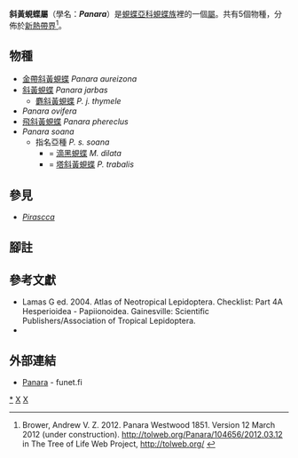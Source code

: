 {{NoteTA
|G1=Butterfly
}}
{{Automatic Taxobox
| taxon = Panara
| authority = Doubleday, 1847
| image = Hubner1821SammlExotSchmett2Plate15.jpg
| image_caption = [[斜黃蜆蝶|斜黃蜆蝶]]<br />''Panara jarbas''
| type_species = [[斜黃蜆蝶|斜黃蜆蝶]]<br />''Papilio jarbas''
| type_species_authority = Drury, 1782
| subdivision_ranks = 物種
| subdivision = 共5種，詳閱正文。
| synonyms =
}}

'''斜黃蜆蝶屬'''（學名：'''''Panara'''''）是[[蜆蝶亞科|蜆蝶亞科]][[蜆蝶族|蜆蝶族]]裡的一個[[屬|屬]]。共有5個物種，分佈於[[新熱帶界|新熱帶界]]<ref>Brower, Andrew V. Z. 2012. Panara Westwood 1851. Version 12 March 2012 (under construction). http://tolweb.org/Panara/104656/2012.03.12 in The Tree of Life Web Project, http://tolweb.org/ {{Wayback|url=http://tolweb.org/ |date=20110515100516 }} {{en}}</ref>。

== 物種 ==
* [[金帶斜黃蜆蝶|金帶斜黃蜆蝶]] ''Panara aureizona''
* [[斜黃蜆蝶|斜黃蜆蝶]] ''Panara jarbas''
** [[麝斜黃蜆蝶|麝斜黃蜆蝶]] ''P. j. thymele''
* ''Panara ovifera''
* [[飛斜黃蜆蝶|飛斜黃蜆蝶]] ''Panara phereclus''
* ''Panara soana''
** 指名亞種 ''P. s. soana''
*** = [[滴黑蜆蝶|滴黑蜆蝶]] ''M. dilata''
*** = [[塔斜黃蜆蝶|塔斜黃蜆蝶]] ''P. trabalis''

== 參見 ==
* ''[[Pirascca|Pirascca]]''

== 腳註 ==
{{reflist}}

== 參考文獻 ==
{{Commons category| Panara}}
* Lamas G ed. 2004. Atlas of Neotropical Lepidoptera. Checklist: Part 4A Hesperioidea - Papiionoidea. Gainesville: Scientific Publishers/Association of Tropical Lepidoptera.
* {{Cite book | author = 寿建新, 周尧, 李宇飞 | title = 世界蝴蝶分類名錄 | location = 中國 | publisher = 陝西科學技術出版社 | date = 2006-04-01 | ISBN = 9787536936768}}

== 外部連結 ==
* [http://ftp.funet.fi/pub/sci/bio/life/insecta/lepidoptera/ditrysia/papilionoidea/riodinidae/panara/ Panara] - funet.fi

{{蜆蝶亞科}}
{{taxonbar}}
[[Category:斜黃蜆蝶屬|*]]
[[Category:蜆蝶族|X]]
[[Category:_1847年描述的分类群|X]]